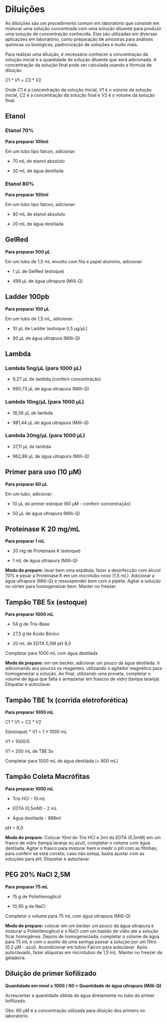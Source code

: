 # Diluições

As diluições são um procedimento comum em laboratório que consiste em misturar uma solução concentrada com uma solução diluente para produzir uma solução de concentração conhecida. Elas são utilizadas em diversas aplicações em laboratório, como preparação de amostras para análises químicas ou biológicas, padronização de soluções e muito mais.

Para realizar uma diluição, é necessário conhecer a concentração da solução inicial e a quantidade de solução diluente que será adicionada. A concentração da solução final pode ser calculada usando a fórmula de diluição:

$C1 * V1 = C2 * V2$

Onde $C1$ é a concentração da solução inicial, $V1$ é o volume da solução inicial, $C2$ é a concentração da solução final e $V2$ é o volume da solução final.

## Etanol

### Etanol 70%

**Para preparar 100ml**

Em um tubo tipo falcon, adicionar:

-   70 mL de etanol absoluto

-   30 mL de água destilada

### Etanol 80%

**Para preparar 100ml**

Em um tubo tipo falcon, adicionar:

-   80 mL de etanol absoluto

-   20 mL de água destilada

## GelRed

**Para preparar 500 μL**

Em um tubo de 1,5 mL envolto com fita e papel alumínio, adicionar:

-   1 μL de GelRed (estoque)

-   499 μL de água ultrapura (Milli-Q)

## Ladder 100pb

**Para preparar 100 μL**

Em um tubo de 1,5 mL, adicionar:

-   10 μL de Ladder (estoque 0,5 μg/μL)

-   90 μL de água ultrapura (Milli-Q)

## Lambda

### Lambda 5ng/μL (para 1000 μL)

-   9,27 μL de lambda (conferir concentração)

-   990,73 μL de água ultrapura (Milli-Q)

### Lambda 10ng/μL (para 1000 μL)

-   18,56 μL de lambda

-   981,44 μL de água ultrapura (Milli-Q)

### Lambda 20ng/μL (para 1000 μL)

-   37,11 μL de lambda

-   962,89 μL de água ultrapura (Milli-Q)

## Primer para uso (10 μM)

**Para preparar 60 μL**

Em um tubo, adicionar:

-   10 μL do primer estoque (60 μM - conferir concentração)

-   50 μL de água ultrapura (Milli-Q)

## Proteinase K 20 mg/mL

**Para preparar 1 mL**

-   20 mg de Proteinase K (estoque)

-   1 mL de água ultrapura (Milli-Q)

**Modo de preparo:** lavar bem uma espátula, fazer a desinfecção com álcool 70% e pesar a Proteinase K em um microtubo novo (1,5 mL). Adicionar a água ultrapura (Milli-Q) e ressuspender bem com a pipeta. Agitar a solução no vórtex para homogeneizar bem. Manter no freezer.

## Tampão TBE 5x (estoque)

**Para preparar 1000 mL**

-   54 g de Tris-Base

-   27,5 g de Ácido Bórico

-   20 mL de EDTA 0,5M pH 8,0

Completar para 1000 mL com água destilada

**Modo de preparo:** em um becker, adicionar um pouco da água destilada. Ir adicionando aos poucos os reagentes, utilizando o agitador magnético para homogeneizar a solução. Ao final, utilizando uma proveta, completar o volume de água que falta e armazenar em frascos de vidro (tampa laranja). Etiquetar e autoclavar.

## Tampão TBE 1x (corrida eletroforética)

**Para preparar 1000 mL**

$C1 * V1 = C2 * V2$

5(estoque) \* V1 = 1 \* 1000 mL

V1 = 1000/5

V1 = 200 mL de TBE 5x

Completar para 1000 mL de água destilada (= 800 mL)

## Tampão Coleta Macrófitas

**Para preparar 1000 mL**

-   Tris HCl - 10 mL

-   EDTA (0,5mM) - 2 mL

-   Água destilada - 988ml

pH = 8,0

**Modo de preparo:** Colocar 10ml do Tris HCl e 2ml do EDTA (0,5mM) em um frasco de vidro (tampa laranja ou azul), completar o volume com água destilada. Agitar o frasco para misturar bem e medir o pH com as fitinhas, para conferir se está correto; caso não esteja, basta ajustar com as soluções para pH. Etiquetar e autoclavar.

## PEG 20% NaCl 2,5M

**Para preparar 75 mL**

-   15 g de Polietilenoglicol

-   10,95 g de NaCl

Completar o volume para 75 mL com água ultrapura (Milli-Q)

**Modo de preparo:** colocar em um becker um pouco da água ultrapura e misturar o Polietilenoglicol e o NaCl com um bastão de vidro até a solução ficar homogênea. Depois de homogeneizada, completar o volume de água para 75 mL e com o auxílio de uma seringa passar a solução por um filtro (0,2 µM – azul). Acondicionar em tubos Falcon para autoclavar. Após autoclavado, fazer alíquotas em microtubos de 1,5 mL. Manter no freezer da geladeira.

## Diluição de primer liofilizado

**Quantidade em nmol x 1000 / 60 = Quantidade de água ultrapura (Milli-Q)**

Acrescentar a quantidade obtida de água diretamente no tubo do primer liofilizado.

Obs: 60 µM é a concentração utilizada para diluição dos primers no laboratório.
